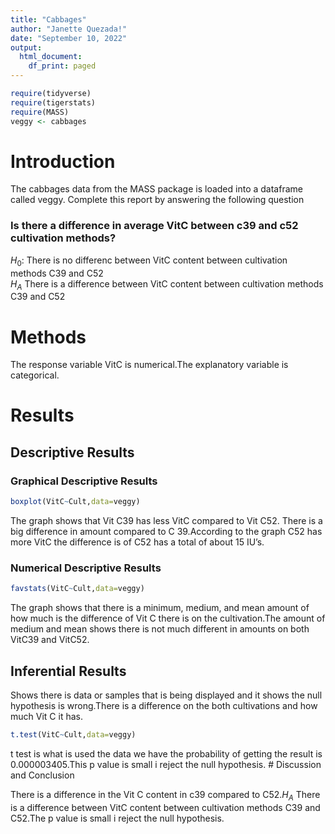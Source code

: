 ```yaml
---
title: "Cabbages"
author: "Janette Quezada!"
date: "September 10, 2022"
output:
  html_document:
    df_print: paged
---
```


```r
require(tidyverse)
require(tigerstats)
require(MASS)
veggy <- cabbages
```

# Introduction

<!--In this section you explain what you are trying to show.  Where did the data come from?  What is the research or other question you are trying to answer?!-->
 The cabbages data from the MASS package is loaded into a dataframe called veggy. Complete this report by answering the following question  
 
### Is there a difference in average VitC between c39 and c52 cultivation methods?  
$H_0$: There is no differenc between VitC content between cultivation methods C39 and C52  
$H_A$ There is a difference between VitC content between cultivation methods C39 and C52

# Methods

<!--Decide on your methods:  use "variable analysis" or other appropriate descriptors.  Make sure to choose at least one graphical method and at least one numerical method.!-->


The response variable VitC is numerical.The explanatory variable is categorical.


# Results

<!--Divide this section into two sub-sections:  One for your descriptive  results and one for your inferential results.!-->

## Descriptive Results

### Graphical Descriptive Results

<!--Graphical results here.  Make sure to show your code.  Provide appropriate labels for axes, giving units if possible, and provide a good title for the graph, too.  Use the graphical results to describe the patterns if any that exist in the data as focused toward the research question!-->

```r
boxplot(VitC~Cult,data=veggy)
```


The graph shows that Vit C39 has less VitC compared to Vit C52. There is a big difference in amount compared to C 39.According to the graph C52 has more VitC the difference is of C52 has a total of about 15 IU's.

### Numerical Descriptive Results

<!--Numerical results go here. Use the numerical results to describe the patterns if any that exist in the data as focused toward the research question!-->


```r
favstats(VitC~Cult,data=veggy)
```

The graph shows that there is a minimum, medium, and mean amount of how much is the difference of Vit C there is on the cultivation.The amount of medium and mean shows there is not much different in amounts on both VitC39 and VitC52.

## Inferential Results

<!--State hypothesis clearly.  Make sure your discussion of the inferential test covers all the aspects that the test output produces, such as test statistic, p-value etc.  Make a decision about the null hypothesis, explain the assumptions on which the selected test/procedure was based, and why the chosen procedure satisfys the assumptions and is appropriate to answer the research question!-->



Shows there is data or samples that is being displayed and it shows the null hypothesis is wrong.There is a difference on the both cultivations and how much Vit C it has.
```r
t.test(VitC~Cult,data=veggy)
```
t test is what is used the data we have the probability of getting the result is 0.000003405.This p value is small i reject the null hypothesis.
# Discussion and Conclusion

<!--Discussion and conclusion here.  If you found a relationship be sure to consider whether the relationship occurs because one of the variavbles causes the other, or whether they perhasps are related for some other reason.  Watch the chapter 6 videos from the GeorgeTown videos collection.!-->

There is a difference in the Vit C content in c39 compared to C52.$H_A$ There is a difference between VitC content between cultivation methods C39 and C52.The p value is small i reject the null hypothesis.
